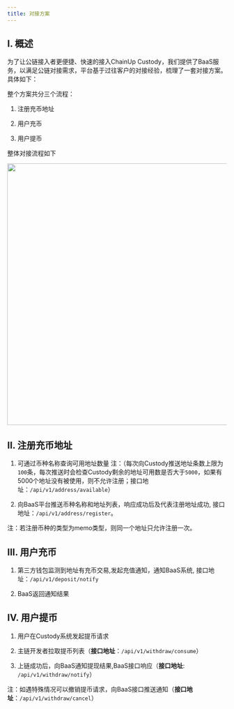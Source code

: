 ---
title: 对接方案
---

## I. 概述

为了让公链接入者更便捷、快速的接入ChainUp Custody，我们提供了BaaS服务，以满足公链对接需求，平台基于过往客户的对接经验，梳理了一套对接方案。具体如下：

整个方案共分三个流程：

1. 注册充币地址

2. 用户充币

3. 用户提币

整体对接流程如下

<div className="w-full flex items-center justify-center">
    <img src="/zh-cn/images/apis/bass-flow_cn.png" width="600"/>
</div>

## II. 注册充币地址

1. 可通过币种名称查询可用地址数量 注：（每次向Custody推送地址条数上限为`100`条，每次推送时会检查Custody剩余的地址可用数是否大于`5000`，如果有5000个地址没有被使用，则不允许注册；接口地址：`/api/v1/address/available`）

2. 向BaaS平台推送币种名称和地址列表，响应成功后及代表注册地址成功, 接口地址：`/api/v1/address/register`。

注：若注册币种的类型为memo类型，则同一个地址只允许注册一次。

## III. 用户充币

1. 第三方钱包监测到地址有充币交易,发起充值通知，通知BaaS系统,  接口地址：`/api/v1/deposit/notify`

2. BaaS返回通知结果

## IV. 用户提币

1. 用户在Custody系统发起提币请求

2. 主链开发者拉取提币列表（**接口地址**：`/api/v1/withdraw/consume`）

3. 上链成功后，向BaaS通知提现结果,BaaS接口响应（**接口地址**: `/api/v1/withdraw/notify`）

注：如遇特殊情况可以撤销提币请求，向BaaS接口推送通知（**接口地址**：`/api/v1/withdraw/cancel`）